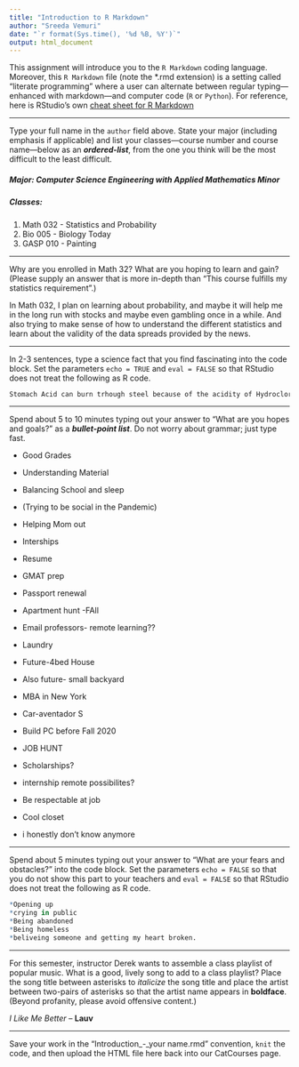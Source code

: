 ```yaml
---
title: "Introduction to R Markdown"
author: "Sreeda Vemuri"
date: "`r format(Sys.time(), '%d %B, %Y')`"
output: html_document
---
```


This assignment will introduce you to the `R Markdown` coding language.  Moreover, this `R Markdown` file (note the *.rmd extension) is a setting called "literate programming" where a user can alternate between regular typing---enhanced with markdown---and computer code (`R` or `Python`).  For reference, here is RStudio's own [cheat sheet for R Markdown](https://rstudio.com/wp-content/uploads/2015/02/rmarkdown-cheatsheet.pdf)

---

Type your full name in the `author` field above.  State your major (including emphasis if applicable) and list your classes---course number and course name---below as an ***ordered-list***, from the one you think will be the most difficult to the least difficult.

##### Major: Computer Science Engineering with Applied Mathematics Minor

##### Classes:
1. Math 032 - Statistics and Probability
2. Bio 005 - Biology Today
3. GASP 010 - Painting



---

Why are you enrolled in Math 32? What are you hoping to learn and gain? (Please supply an answer that is more in-depth than "This course fulfills my statistics requirement".)

In Math 032, I plan on learning about probability, and maybe it will help me in the long run with stocks and maybe even gambling once in a while. And also trying to make sense of how to understand the different statistics and learn about the validity of the data spreads provided by the news. 

---

In 2-3 sentences, type a science fact that you find fascinating into the code block.  Set the parameters `echo = TRUE` and `eval = FALSE` so that RStudio does not treat the following as R code.

```r
Stomach Acid can burn trhough steel because of the acidity of Hydrocloric Acid. The PH level is about 2.3 of HydroCloric Acid. And for this reason, if a person does not eat for longs periods of time, in severe causes it causes ulcers in th stomach and throat and in non severe cases, it just causes acidity. 
```

---

Spend about 5 to 10 minutes typing out your answer to "What are you hopes and goals?" as a ***bullet-point list***.  Do not worry about grammar; just type fast.

- Good Grades

- Understanding Material

- Balancing School and sleep

* (Trying to be social in the Pandemic)

* Helping Mom out

* Interships
* Resume
* GMAT prep
* Passport renewal
* Apartment hunt -FAll
* Email professors- remote learning??
* Laundry
* Future-4bed House
* Also future- small backyard
* MBA in New York
* Car-aventador S
* Build PC before Fall 2020
* JOB HUNT
* Scholarships?
* internship remote possibilites? 
* Be respectable at job
* Cool closet
* i honestly don't know anymore


---

Spend about 5 minutes typing out your answer to "What are your fears and obstacles?" into the code block.  Set the parameters `echo = FALSE` so that you do not show this part to your teachers and `eval = FALSE` so that RStudio does not treat the following as R code.

```r
*Opening up
*crying in public
*Being abandoned
*Being homeless
*beliveing someone and getting my heart broken. 

```

---

For this semester, instructor Derek wants to assemble a class playlist of popular music.  What is a good, lively song to add to a class playlist?  Place the song title between asterisks to *italicize* the song title and place the artist between two-pairs of asterisks so that the artist name appears in **boldface**.  (Beyond profanity, please avoid offensive content.)

*I Like Me Better* -- **Lauv**


---

Save your work in the "Introduction_-_your name.rmd" convention, `knit` the code, and then upload the HTML file here back into our CatCourses page.
